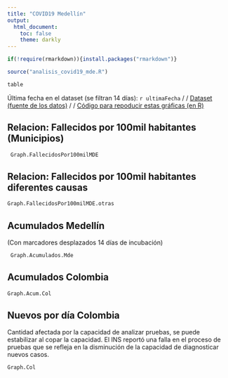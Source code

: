 ```yaml
---
title: "COVID19 Medellín"
output:
  html_document:
    toc: false
    theme: darkly
---
```


```r
if(!require(rmarkdown)){install.packages("rmarkdown")}

source("analisis_covid19_mde.R")
```




```r
table
```
Última fecha en el dataset (se filtran 14 días): `r ultimaFecha` / / 
[Dataset (fuente de los datos)](https://www.datos.gov.co/api/views/gt2j-8ykr/rows.csv) / /
[Código para repoducir estas gráficas (en R)](https://github.com/daquina-io/covid19_mde) 


## Relacion: Fallecidos por 100mil habitantes (Municipios)
```r
 Graph.FallecidosPor100milMDE
```

## Relacion: Fallecidos por 100mil habitantes diferentes causas
```r
Graph.FallecidosPor100milMDE.otras 
```


## Acumulados Medellín
(Con marcadores desplazados 14 días de incubación)
```r
 Graph.Acumulados.Mde
```


## Acumulados Colombia
```r
Graph.Acum.Col
```

## Nuevos por día Colombia
Cantidad afectada por la capacidad de analizar pruebas, se puede estabilizar al copar la capacidad.
El INS reportó una falla en el proceso de pruebas que se refleja en la disminución de la capacidad de diagnosticar nuevos casos.
```r
Graph.Col

```

